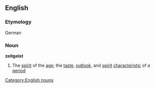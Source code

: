 ==English==
===Etymology===
German
===Noun===
'''zeitgeist'''
#The [[spirit]] of the [[age]]; the [[taste]], [[outlook]], and [[spirit]] [[characteristic]] of a [[period]]
[[Category:English nouns]]